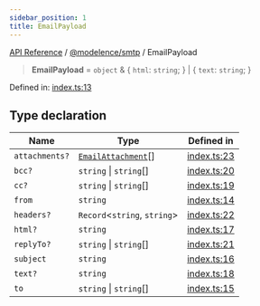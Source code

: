 ```yaml
---
sidebar_position: 1
title: EmailPayload
---
```


[API Reference](/api-reference/@modelence/smtp/type-aliases/../../../index) / [@modelence/smtp](/api-reference/@modelence/smtp/type-aliases/../index) / EmailPayload

> **EmailPayload** = `object` & \{ `html`: `string`; \} \| \{ `text`: `string`; \}

Defined in: [index.ts:13](https://github.com/modelence/modelence/blob/7665186d6c22a12a639c39f38ffe52a6b5f0255a/packages/smtp/src/index.ts#L13)

## Type declaration

| Name | Type | Defined in |
| ------ | ------ | ------ |
| `attachments?` | [`EmailAttachment`](/api-reference/@modelence/smtp/type-aliases/EmailAttachment)[] | [index.ts:23](https://github.com/modelence/modelence/blob/7665186d6c22a12a639c39f38ffe52a6b5f0255a/packages/smtp/src/index.ts#L23) |
| `bcc?` | `string` \| `string`[] | [index.ts:20](https://github.com/modelence/modelence/blob/7665186d6c22a12a639c39f38ffe52a6b5f0255a/packages/smtp/src/index.ts#L20) |
| `cc?` | `string` \| `string`[] | [index.ts:19](https://github.com/modelence/modelence/blob/7665186d6c22a12a639c39f38ffe52a6b5f0255a/packages/smtp/src/index.ts#L19) |
| `from` | `string` | [index.ts:14](https://github.com/modelence/modelence/blob/7665186d6c22a12a639c39f38ffe52a6b5f0255a/packages/smtp/src/index.ts#L14) |
| `headers?` | `Record`\<`string`, `string`\> | [index.ts:22](https://github.com/modelence/modelence/blob/7665186d6c22a12a639c39f38ffe52a6b5f0255a/packages/smtp/src/index.ts#L22) |
| `html?` | `string` | [index.ts:17](https://github.com/modelence/modelence/blob/7665186d6c22a12a639c39f38ffe52a6b5f0255a/packages/smtp/src/index.ts#L17) |
| `replyTo?` | `string` \| `string`[] | [index.ts:21](https://github.com/modelence/modelence/blob/7665186d6c22a12a639c39f38ffe52a6b5f0255a/packages/smtp/src/index.ts#L21) |
| `subject` | `string` | [index.ts:16](https://github.com/modelence/modelence/blob/7665186d6c22a12a639c39f38ffe52a6b5f0255a/packages/smtp/src/index.ts#L16) |
| `text?` | `string` | [index.ts:18](https://github.com/modelence/modelence/blob/7665186d6c22a12a639c39f38ffe52a6b5f0255a/packages/smtp/src/index.ts#L18) |
| `to` | `string` \| `string`[] | [index.ts:15](https://github.com/modelence/modelence/blob/7665186d6c22a12a639c39f38ffe52a6b5f0255a/packages/smtp/src/index.ts#L15) |
